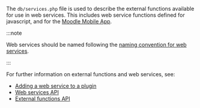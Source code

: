 <!-- markdownlint-disable first-line-heading -->
The `db/services.php` file is used to describe the external functions available for use in web services. This includes
web service functions defined for javascript, and for the [Moodle Mobile App](https://docs.moodle.org/dev/Moodle_Mobile_App).

:::note

Web services should be named following the [naming convention for web services](https://docs.moodle.org/dev/Web_service_API_functions#Naming_convention).

:::

For further information on external functions and web services, see:

- [Adding a web service to a plugin](https://docs.moodle.org/dev/Adding_a_web_service_to_a_plugin)
- [Web services API](https://docs.moodle.org/dev/Web_services_API)
- [External functions API](https://docs.moodle.org/dev/External_functions_API)
